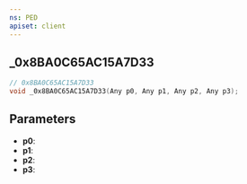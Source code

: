 ```yaml
---
ns: PED
apiset: client
---
```

## _0x8BA0C65AC15A7D33

```c
// 0x8BA0C65AC15A7D33
void _0x8BA0C65AC15A7D33(Any p0, Any p1, Any p2, Any p3);
```


## Parameters
* **p0**:
* **p1**:
* **p2**:
* **p3**: